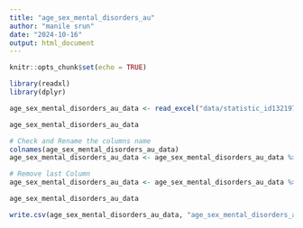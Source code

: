 ```yaml
---
title: "age_sex_mental_disorders_au"
author: "manile srun"
date: "2024-10-16"
output: html_document
---
```


```r
knitr::opts_chunk$set(echo = TRUE)
```
```r
library(readxl)
library(dplyr)
```


```r
age_sex_mental_disorders_au_data <- read_excel("data/statistic_id1321970_share-of-population-with-a-mental-disorder-in-australia-fy-2021-by-age-and-sex.xlsx", sheet=2, skip = 4)

age_sex_mental_disorders_au_data
```

```r
# Check and Rename the columns name
colnames(age_sex_mental_disorders_au_data)
age_sex_mental_disorders_au_data <- age_sex_mental_disorders_au_data %>% rename("Age" = "...1")

# Remove last Column 
age_sex_mental_disorders_au_data <- age_sex_mental_disorders_au_data %>% select(-4)

age_sex_mental_disorders_au_data
```

```r
write.csv(age_sex_mental_disorders_au_data, "age_sex_mental_disorders_au_data.csv", row.names = FALSE)
```